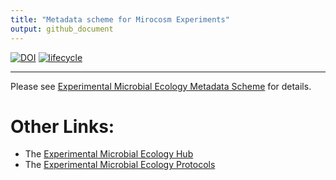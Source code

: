```yaml
---
title: "Metadata scheme for Mirocosm Experiments"
output: github_document
---
```


<!-- README.md is generated from README.Rmd. Please edit that file -->

[![DOI](https://zenodo.org/badge/156543918.svg)](https://zenodo.org/badge/latestdoi/156543918)
[![lifecycle](https://img.shields.io/badge/lifecycle-maturing-orange.png)](https://www.tidyverse.org/lifecycle/#mturing)

----

Please see [Experimental Microbial Ecology Metadata Scheme](https://exp-micro-ecol-hub.github.io/emeScheme/) for details.

# Other Links:

* The [Experimental Microbial Ecology Hub](http://emeh.info)
* The [Experimental Microbial Ecology Protocols](http://emeh-protocols.readthedocs.org/en/latest/)
